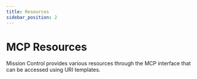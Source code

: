 ```yaml
---
title: Resources
sidebar_position: 2
---
```



# MCP Resources

Mission Control provides various resources through the MCP interface that can be accessed using URI templates.

<DocCardList />